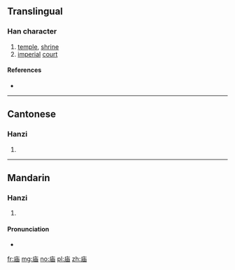 {{also|廟|庿}}
==Translingual==

===Han character===
{{Han char|rn=53|rad=广|as=05|sn=8|four=|canj=戈中田 (ILW)|ids=⿸[[广]][[由]]}}

# [[temple]], [[shrine]]
# [[imperial]] [[court]]

====References====
* {{Han ref|kx=0344.200|dkj=09276|dj=0654.080|hdz=20877.050|uh=5E99|ud=24217}}

----

==Cantonese==

===Hanzi===
{{yue-hanzi|jyut=[[miu6]]|y=miu6|tra=廟}}

# {{defn|lang=yue|sort=广05}}

----

==Mandarin==

===Hanzi===
{{cmn-hanzi|tra=廟|pin=[[miào]] ([[miao4]])|wg=miao<sup>4</sup>}}

# {{defn|lang=cmn|sort=广05}}

====Pronunciation====
* {{audio|Zh-miào.ogg|Audio|lang=cmn}}

[[fr:庙]]
[[mg:庙]]
[[no:庙]]
[[pl:庙]]
[[zh:庙]]